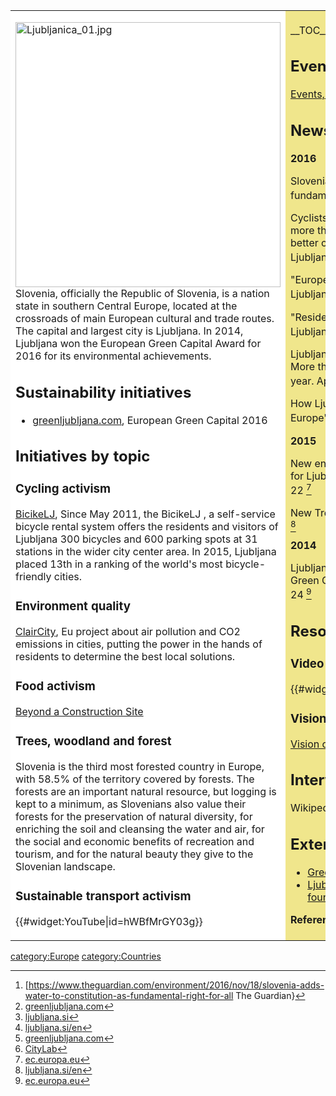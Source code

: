 {| cellpadding="8" cellspacing="0"
|- valign="top" 
| style="background:white" width="52%"|
[[File:Ljubljanica 01.jpg|424px]]<br clear=left>

Slovenia, officially the Republic of Slovenia, is a nation state in southern Central Europe, located at the crossroads of main European cultural and trade routes. The capital and largest city is Ljubljana. {{W|Slovenia}} In 2014, Ljubljana won the European Green Capital Award for 2016 for its environmental achievements. {{W|Ljubljana#Parks and other green spaces}}

== Sustainability initiatives ==
*[http://www.greenljubljana.com/ greenljubljana.com], European Green Capital 2016

== Initiatives by topic ==

=== Cycling activism ===

[http://en.bicikelj.si/ BicikeLJ], Since May 2011, the BicikeLJ {{W|BicikeLJ}}, a self-service bicycle rental system offers the residents and visitors of Ljubljana 300 bicycles and 600 parking spots at 31 stations in the wider city center area. In 2015, Ljubljana placed 13th in a ranking of the world's most bicycle-friendly cities. {{W|Ljubljana#Bicycles}}

=== Environment quality ===

[http://www.claircity.eu/ ClairCity], Eu project about air pollution and CO2 emissions in cities, putting the power in the hands of residents to determine the best local solutions.

=== Food activism ===

[http://www.obrat.org/onkraj-gradbisca-beyond-construction-site Beyond a Construction Site]

=== Trees, woodland and forest ===

Slovenia is the third most forested country in Europe, with 58.5% of the territory covered by forests. The forests are an important natural resource, but logging is kept to a minimum, as Slovenians also value their forests for the preservation of natural diversity, for enriching the soil and cleansing the water and air, for the social and economic benefits of recreation and tourism, and for the natural beauty they give to the Slovenian landscape. {{W|Slovenia#Biodiversity}}

=== Sustainable transport activism ===

{{#widget:YouTube|id=hWBfMrGY03g}}

| style="background:khaki" |

__TOC__

== Events ==

[http://www.greenljubljana.com/events Events, European Green Capital 2016]

== News and comment ==

'''2016'''

Slovenia adds water to constitution as fundamental right for all, Nov 18 <ref>[https://www.theguardian.com/environment/2016/nov/18/slovenia-adds-water-to-constitution-as-fundamental-right-for-all The Guardian}</ref>

Cyclists shaped the city, contributed more than 20,000 km of energy for better cycling infrastructure in Ljubljana, Oct 17 <ref>[http://www.greenljubljana.com/blog/cyclists-shaped-city greenljubljana.com]</ref>

"European Mobility Week" and Ljubljana, Sep 14 <ref>[http://www.ljubljana.si/en/municipality/news/106139/detail.html ljubljana.si]</ref>

"Residents satisfied with life in Ljubljana", Sep 13 <ref>[http://www.ljubljana.si/en/living-in-ljubljana/focus/106125/detail.html ljubljana.si/en]</ref>

Ljubljana Tree-planting campaign: More than 6,000 trees planted this year. Apr 19 <ref>[http://www.greenljubljana.com/blog/tree-planting-campaign greenljubljana.com]</ref>

How Ljubljana Remade Itself as Europe's 'Green Capital', February 1 <ref>[http://www.citylab.com/design/2016/02/how-ljubljana-turned-itself-into-europes-green-capital/458934/ CityLab]</ref>

'''2015'''

New energy efficient e-paper displays for Ljubljana’s bus stops, December 22 <ref>[http://ec.europa.eu/environment/europeangreencapital/e-paper-displays-ljblubljana/index.html ec.europa.eu]</ref>

New Trees in Green Ljubljana, April 12 <ref>[http://www.ljubljana.si/en/living-in-ljubljana/focus/95847/detail.html ljubljana.si/en]</ref>

'''2014''' 

Ljubljana, has won the European Green Capital Award for 2016. June 24 <ref>[http://ec.europa.eu/environment/europeangreencapital/wp-content/uploads/2014/04/EGCA-winning-city-2016-Ljubljana-F01.pdf ec.europa.eu]</ref>

== Resources ==

=== Video ===

{{#widget:YouTube|id=qOivUH8Svs4}}

=== Visions ===

[http://www.ljubljana.si/en/green-capital/vision-2025/ Vision of Ljubljana 2025]

== Interwiki links ==
Wikipedia: [[wikipedia:Slovenia|Slovenia]]

== External links ==
*[http://www.visitljubljana.com/en/activities/sightseeing/55439/detail.html Green Ljubljana], visitljubljana.com
*[http://ec.europa.eu/environment/europeangreencapital/ljubljanas-water-fountains/index.html Ljubljana’s drinkable water fountains]


'''References'''
<references/>
|}

 
{{scaendmenu}}
[[category:Europe]]
[[category:Countries]]